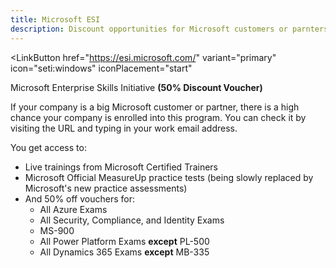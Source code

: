 ```yaml
---
title: Microsoft ESI
description: Discount opportunities for Microsoft customers or parnters
---
```


<LinkButton
  href="https://esi.microsoft.com/"
  variant="primary"
  icon="seti:windows"
  iconPlacement="start"
>
  Microsoft Enterprise Skills Initiative
</LinkButton>
**(50% Discount Voucher)**

If your company is a big Microsoft customer or partner, there is a high chance your company is enrolled into this program. You can check it by visiting the URL and typing in your work email address. 

You get access to:
- Live trainings from Microsoft Certified Trainers
- Microsoft Official MeasureUp practice tests (being slowly replaced by Microsoft's new practice assessments)
- And 50% off vouchers for:
  - All Azure Exams
  - All Security, Compliance, and Identity Exams
  - MS-900
  - All Power Platform Exams **except** PL-500
  - All Dynamics 365 Exams **except** MB-335
